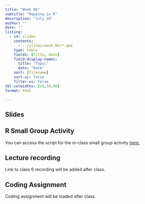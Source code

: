 ```yaml
---
title: "Week 06"
subtitle: "Mapping in R"
description: "July 16"
author: ""
date: ""
listing:
  - id: slides
    contents:
      - ../slides/week_06/*.qmd
    type: table
    fields: [title, date]
    field-display-names:
      title: "Topic"
      date: "Date"
    sort: [filename]
    sort-ui: false
    filter-ui: false
tbl-colwidths: [10,50,40]
format: html

---
```


## Slides

::: {#slides}
:::


## R Small Group Activity 

You can access the script for the in-class small group activity [here.](https://gist.github.com/kkaput23/783bd2cf7e1a420bf923320585e66829)

## Lecture recording

Link to class 6 recording will be added after class. 

## Coding Assignment

Coding assignment will be loaded after class.  



